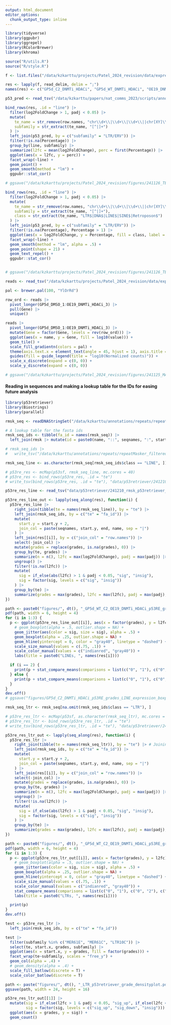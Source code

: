 ```yaml
---
output: html_document
editor_options: 
  chunk_output_type: inline
---
```


```r
library(tidyverse)
library(ggpubr)
library(ggrepel)
library(RColorBrewer)
library(khroma)

source("R/utils.R")
source("R/style.R")
```


```r
f <- list.files("/data/kzkarttu/projects/Patel_2024_revision/data/expression/DESEQ2_table_DNMTi_HDACi/", pattern = ".csv", full.names = T)

res <- lapply(f, read_delim, delim = ";")
names(res) <- c("GP5d_C2_DNMTi_HDACi", "GP5d_WT_DNMTi_HDACi", "OE19_DNMTi_HDACi")

p53_pred <- read_tsv("/data/kzkarttu/papers/nat_comms_2023/scripts/annotations/p53_binding_predictions_wang_2007.txt")

bind_rows(res, .id = "line") |>
  filter(log2FoldChange > 1, padj < 0.05) |>
  mutate(
    te_name = str_remove(row.names, "chr\\d+\\|\\d+\\|\\d+\\||chr[XY]\\|\\d+\\|\\d+\\|"),
    subfamily = str_extract(te_name, "[^|]+")
  ) |>
  left_join(p53_pred, by = c("subfamily" = "LTR/ERV")) |>
  filter(!is.na(Percentage)) |>
  group_by(line, subfamily) |>
  summarize(l2fc = mean(log2FoldChange), perc = first(Percentage)) |>
  ggplot(aes(x = l2fc, y = perc)) +
  facet_wrap(~line) +
  geom_point() +
  geom_smooth(method = "lm") +
  ggpubr::stat_cor()

# ggsave("/data/kzkarttu/projects/Patel_2024_revision/figures/241126_TE_subfamily_expression_p53_percentage_cor_scatterplot.pdf", width = 8, height = 5)
```

```r
bind_rows(res, .id = "line") |>
  filter(log2FoldChange > 1, padj < 0.05) |>
  mutate(
    te_name = str_remove(row.names, "chr\\d+\\|\\d+\\|\\d+\\||chr[XY]\\|\\d+\\|\\d+\\|"),
    subfamily = str_extract(te_name, "[^|]+"),
    class = str_extract(te_name, "LTR$|DNA$|LINE$|SINE$|Retroposon$")
  ) |>
  left_join(p53_pred, by = c("subfamily" = "LTR/ERV")) |>
  filter(!is.na(Percentage), Percentage > 1) |>
  ggplot(aes(x = log2FoldChange, y = Percentage, fill = class, label = subfamily)) +
  facet_wrap(~line) +
  geom_smooth(method = "lm", alpha = .5) +
  geom_point(shape = 21) +
  geom_text_repel() +
  ggpubr::stat_cor()


# ggsave("/data/kzkarttu/projects/Patel_2024_revision/figures/241126_TE_expression_p53_percentage_cor_scatterplot.pdf", width = 8, height = 5)
```

```r
reads <- read_tsv("/data/kzkarttu/projects/Patel_2024_revision/data/expression/Input_for_heatmap_MAGE.tab")

pal <- brewer.pal(100, "YlOrRd")

row_ord <- reads |>
  pivot_longer(GP5d_DMSO_1:OE19_DNMTi_HDACi_3) |>
  pull(Gene) |>
  unique()

reads |>
  pivot_longer(GP5d_DMSO_1:OE19_DNMTi_HDACi_3) |>
  mutate(Gene = factor(Gene, levels = rev(row_ord))) |>
  ggplot(aes(x = name, y = Gene, fill = log10(value))) +
  geom_tile() +
  scale_fill_gradientn(colors = pal) +
  theme(axis.text.x = element_text(angle = 45, hjust = 1), axis.title = element_blank(), legend.position = "top") +
  guides(fill = guide_legend(title = "log10(Normalized counts)")) +
  scale_x_discrete(expand = c(0, 0)) +
  scale_y_discrete(expand = c(0, 0))

# ggsave("/data/kzkarttu/projects/Patel_2024_revision/figures/241125_MAGE_gene_heatmap.pdf", width = 6, height = 5)
```

#### Reading in sequences and making a lookup table for the IDs for easing future analysis

```r
library(p53retriever)
library(Biostrings)
library(parallel)

rmsk_seq <- readDNAStringSet("/data/kzkarttu/annotations/repeats/repeatMasker_filtered.fa")

# A lookup table for the fasta ids
rmsk_seq_ids <- tibble(fa_id = names(rmsk_seq)) |>
  left_join(rmsk |> mutate(id = paste0(name, "::", seqnames, ":", start, "-", end)), by = c("fa_id" = "id"))

# rmsk_seq_ids |>
#   write_tsv("/data/kzkarttu/annotations/repeats/repeatMasker_filtered_fasta_ids.tsv.gz")
```

```r
rmsk_seq_line <- as.character(rmsk_seq[rmsk_seq_ids$class == "LINE", ])

# p53re_res <- mcMap(p53sf, rmsk_seq_line, mc.cores = 40)
# p53re_res <- bind_rows(p53re_res, .id = "te")
# write_tsv(bind_rows(p53re_res, .id = "te"), "data/p53retriever/241210_rmsk_p53retriever_res.tsv.gz")

p53re_res_line <- read_tsv("data/p53retriever/241210_rmsk_p53retriever_res.tsv.gz")

p53re_res_line_out <- lapply(seq_along(res), function(i) {
  p53re_res_line |>
    right_join(tibble(te = names(rmsk_seq_line)), by = "te") |>
    left_join(rmsk_seq_ids, by = c("te" = "fa_id")) |>
    mutate(
      start.y = start.y + 2,
      join_col = paste(seqnames, start.y, end, name, sep = "|")
    ) |>
    left_join(res[[i]], by = c("join_col" = "row.names")) |>
    select(-join_col) |>
    mutate(grades = replace(grades, is.na(grades), 0)) |>
    group_by(te, grades) |>
    summarize(n = n(), l2fc = max(log2FoldChange), padj = max(padj)) |>
    ungroup() |>
    filter(!is.na(l2fc)) |>
    mutate(
      sig = if_else(abs(l2fc) > 1 & padj < 0.05, "sig", "insig"),
      sig = factor(sig, levels = c("sig", "insig"))
    ) |>
    group_by(te) |>
    summarize(grades = max(grades), l2fc = max(l2fc), padj = max(padj), sig = unique(sig))
})

path <- paste0("figures/", dt(), "_GP5d_WT_C2_OE19_DNMTi_HDACi_p53RE_grades_LINE_expression_boxplots.pdf")
pdf(path, width = 6, height = 4)
for (i in 1:3) {
  p <- ggplot(p53re_res_line_out[[i]], aes(x = factor(grades), y = l2fc)) +
    # geom_boxplot(alpha = .5, outlier.shape = NA) +
    geom_jitter(aes(color = sig, size = sig), alpha = .5) +
    geom_boxplot(alpha = .25, outlier.shape = NA) +
    geom_hline(yintercept = 0, color = "gray40", linetype = "dashed") +
    scale_size_manual(values = c(.75, .1)) +
    scale_color_manual(values = c("indianred", "gray40")) +
    labs(title = paste0("LINEs, ", names(res[i])))

  if (i == 2) {
    print(p + stat_compare_means(comparisons = list(c("0", "1"), c("0", "2"), c("0", "3"), c("0", "4")), method.args = list(alternative = "less")))
  } else {
    print(p + stat_compare_means(comparisons = list(c("0", "1"), c("0", "2"), c("0", "3"), c("0", "4"), c("0", "5")), method.args = list(alternative = "less")))
  }
}
dev.off()
# ggsave("figures/GP5d_C2_DNMTi_HDACi_p53RE_grades_LINE_expression_boxplot.pdf", width = 6, height = 5)
```

```r
rmsk_seq_ltr <- rmsk_seq[na.omit(rmsk_seq_ids$class == "LTR"), ]

# p53re_res_ltr <- mcMap(p53sf, as.character(rmsk_seq_ltr), mc.cores = 40)
# p53re_res_ltr <- bind_rows(p53re_res_ltr, .id = "te")
# write_tsv(bind_rows(p53re_res_ltr, .id = "te"), "data/p53retriever/241212_rmsk_LTR_p53retriever_res.tsv.gz")

p53re_res_ltr_out <- lapply(seq_along(res), function(i) {
  p53re_res_ltr |>
    right_join(tibble(te = names(rmsk_seq_ltr)), by = "te") |> # Joining the p53retriever output table with all the TEs, i.e. the ones that had no p53REs
    left_join(rmsk_seq_ids, by = c("te" = "fa_id")) |>
    mutate(
      start.y = start.y + 2,
      join_col = paste(seqnames, start.y, end, name, sep = "|")
    ) |>
    left_join(res[[i]], by = c("join_col" = "row.names")) |>
    select(-join_col) |>
    mutate(grades = replace(grades, is.na(grades), 0)) |>
    group_by(te, grades) |>
    summarize(n = n(), l2fc = max(log2FoldChange), padj = max(padj)) |>
    ungroup() |>
    filter(!is.na(l2fc)) |>
    mutate(
      sig = if_else(abs(l2fc) > 1 & padj < 0.05, "sig", "insig"),
      sig = factor(sig, levels = c("sig", "insig"))
    ) |>
    group_by(te) |>
    summarize(grades = max(grades), l2fc = max(l2fc), padj = max(padj), sig = unique(sig))
})

path <- paste0("figures/", dt(), "_GP5d_WT_C2_OE19_DNMTi_HDACi_p53RE_grades_LTR_expression_boxplots.pdf")
pdf(path, width = 6, height = 4)
for (i in 1:3) {
  p <- ggplot(p53re_res_ltr_out[[i]], aes(x = factor(grades), y = l2fc)) +
    # geom_boxplot(alpha = .5, outlier.shape = NA) +
    geom_jitter(aes(color = sig, size = sig), alpha = .5) +
    geom_boxplot(alpha = .25, outlier.shape = NA) +
    geom_hline(yintercept = 0, color = "gray40", linetype = "dashed") +
    scale_size_manual(values = c(.75, .1)) +
    scale_color_manual(values = c("indianred", "gray40")) +
    stat_compare_means(comparisons = list(c("0", "1"), c("0", "2"), c("0", "3"), c("0", "4"), c("0", "5")), method.args = list(alternative = "less")) +
    labs(title = paste0("LTRs, ", names(res[i])))

  print(p)
}
dev.off()
```

```r
test <- p53re_res_ltr |> 
  left_join(rmsk_seq_ids, by = c("te" = "fa_id")) 

test |> 
  filter(subfamily %in% c("MER61E", "MER61C", "LTR10C")) |> 
  select(te, start.x, grades, subfamily) |> 
  ggplot(aes(x = start.x, y = grades, fill = factor(grades))) +
  facet_wrap(te~subfamily, scales = "free_y") +
  geom_col(alpha = .4) +
  # geom_density(alpha = .4) +
  scale_fill_batlow(discrete = T) +
  scale_color_batlow(discrete = T)

path <- paste("figures/", dt(), "_LTR_p53retriever_grade_densityplot.pdf")
ggsave(path, width = 24, height = 16)
```

```r
p53re_res_ltr_out[[1]] |> 
  mutate(sig = if_else(l2fc > 1 & padj < 0.05, "sig_up", if_else(l2fc < -1 & padj < 0.05, "sig_down", "insig")),
         sig = factor(sig, levels = c("sig_up", "sig_down", "insig"))) |> 
  ggplot(aes(x = grades, y = sig)) +
  geom_count()
```


